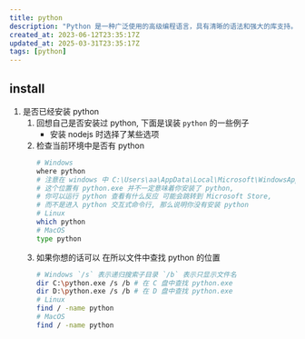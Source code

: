 ---
title: python
description: "Python 是一种广泛使用的高级编程语言，具有清晰的语法和强大的库支持。它适用于多种应用，包括数据分析、机器学习、Web 开发等。"
created_at: 2023-06-12T23:35:17Z
updated_at: 2025-03-31T23:35:17Z
tags: [python]
---

## install

1. 是否已经安装 python
    1. 回想自己是否安装过 python, 下面是误装 `python` 的一些例子
        - 安装 nodejs 时选择了某些选项
    2. 检查当前环境中是否有 python
        ```sh title="这些命令会在当前环境中查找 python 的位置"
        # Windows
        where python
        # 注意在 windows 中 C:\Users\aa\AppData\Local\Microsoft\WindowsApps\python.exe 
        # 这个位置有 python.exe 并不一定意味着你安装了 python, 
        # 你可以运行 python 查看有什么反应 可能会跳转到 Microsoft Store, 
        # 而不是进入 python 交互式命令行, 那么说明你没有安装 python
        # Linux
        which python
        # MacOS
        type python
        ```
    3. 如果你想的话可以 在所以文件中查找 python 的位置
        ```sh title="这些命令会在所有文件中查找 python 的位置"
        # Windows `/s` 表示递归搜索子目录 `/b` 表示只显示文件名
        dir C:\python.exe /s /b # 在 C 盘中查找 python.exe
        dir D:\python.exe /s /b # 在 D 盘中查找 python.exe
        # Linux
        find / -name python
        # MacOS
        find / -name python
        ```

